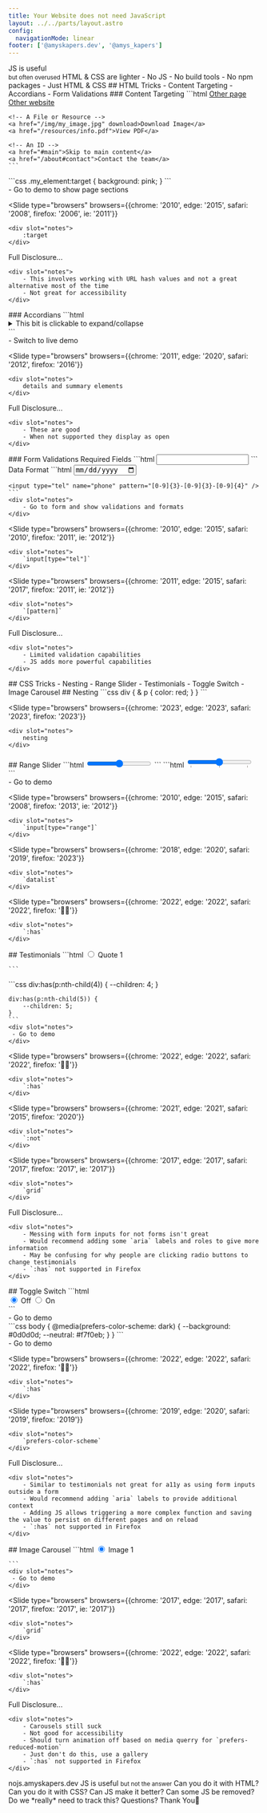 ```yaml
---
title: Your Website does not need JavaScript
layout: ../../parts/layout.astro
config: 
  navigationMode: linear
footer: ['@amyskapers.dev', '@amys_kapers']
---
```


<Background />

<Slide type="figure" image={NoJS} caption={frontmatter.title} />

<Slide type="background" image={AmyRem} />

<Slide>
	JS is useful<br/> <small class="fragment">but often overused</small>
</Slide>

<Slide>
	HTML & CSS are lighter
</Slide>

<Slide styles="list">
	- No JS
	- No build tools
	- No npm packages
	- Just HTML & CSS
</Slide>

<Slide>
	## HTML Tricks
</Slide>

<Slide styles="list">
	- Content Targeting
	- Accordians
	- Form Validations
</Slide>

<Slide>
	### Content Targeting
</Slide>

<Slide type="code" size="small">
	```html
	<!-- Links to another page or website -->
	<a href="/about">Other page</a>
	<a href="https://google.com">Other website</a>

	<!-- A File or Resource -->
	<a href="/img/my_image.jpg" download>Download Image</a>
	<a href="/resources/info.pdf">View PDF</a>

	<!-- An ID -->
	<a href="#main">Skip to main content</a>
	<a href="/about#contact">Contact the team</a>
	```
</Slide>

<Slide type="code" size="small">
	```css
	.my_element:target {
		background: pink;
	}
	```
	<div slot="notes">
		- Go to demo to show page sections
	</div>
</Slide>

<Slide 
	type="browsers"
	browsers={{chrome: '2010', edge: '2015', safari: '2008', firefox: '2006', ie: '2011'}}
>
	<div slot="notes">
		:target
	</div>
</Slide>

<Slide>
	Full Disclosure...

	<div slot="notes">
		- This involves working with URL hash values and not a great alternative most of the time
		- Not great for accessibility
	</div>
</Slide>

<Slide>
	### Accordians
</Slide>

<Slide type="code" size="small">
	```html
	<details>
		<summary>This bit is clickable to expand/collapse</summary>
		<p>This content is hidden but can then be expanded or re-collapsed.</p>
	</details>
	```
	<div slot="notes">
		- Switch to live demo
	</div>
</Slide>

<Slide 
	type="browsers"
	browsers={{chrome: '2011', edge: '2020', safari: '2012', firefox: '2016'}}
>
	<div slot="notes">
		details and summary elements
	</div>
</Slide>

<Slide>
	Full Disclosure...

	<div slot="notes">
		- These are good
		- When not supported they display as open
	</div>
</Slide>

<Slide>
	### Form Validations
</Slide>

<Slide styles="list">
	Required Fields
</Slide>

<Slide type="code" side="medium">
	```html
	<input name="email" required />
	```
</Slide>

<Slide>
	Data Format
</Slide>

<Slide type="code" size="medium">
	```html
	<input type="date" name="due_date">

	<input type="tel" name="phone" pattern="[0-9]{3}-[0-9]{3}-[0-9]{4}" />
	```
	<div slot="notes">
		- Go to form and show validations and formats
	</div>
</Slide>

<Slide 
	type="browsers"
	browsers={{chrome: '2010', edge: '2015', safari: '2010', firefox: '2011', ie: '2012'}}
>
	<div slot="notes">
		`input[type="tel"]`
	</div>
</Slide>

<Slide 
	type="browsers"
	browsers={{chrome: '2011', edge: '2015', safari: '2017', firefox: '2011', ie: '2012'}}
>
	<div slot="notes">
		`[pattern]`
	</div>
</Slide>

<Slide>
	Full Disclosure...

	<div slot="notes">
		- Limited validation capabilities
		- JS adds more powerful capabilities
	</div>
</Slide>

<Slide>
	## CSS Tricks
</Slide>

<Slide styles="list">
	- Nesting
	- Range Slider
	- Testimonials
	- Toggle Switch
	- Image Carousel
</Slide>

<Slide>
	## Nesting
</Slide>

<Slide type="code" size="small">
	```css
	div {
		& p {
			color: red;
		}
	}
	```
</Slide>

<Slide 
	type="browsers"
	browsers={{chrome: '2023', edge: '2023', safari: '2023', firefox: '2023'}}
>
	<div slot="notes">
		nesting
	</div>
</Slide>


<Slide>
	## Range Slider
</Slide>

<Slide type="code" size="small">
	```html
	<input type="range" min="0" max="10" />
	```
</Slide>

<Slide type="code" size="small">
	```html
	<input type="range" min="0" max="10" list="options" />
	<datalist id="options">
		<option value="0">Not good</option>
		<option value="5">🤷‍♀️</option>
		<option value="10">Stupendous</option>
	</datalist>
	```
	<div slot="notes">
	 - Go to demo
	</div>
</Slide>

<Slide 
	type="browsers"
	browsers={{chrome: '2010', edge: '2015', safari: '2008', firefox: '2013', ie: '2012'}}
>
	<div slot="notes">
		`input[type="range"]`
	</div>
</Slide>

<Slide 
	type="browsers"
	browsers={{chrome: '2018', edge: '2020', safari: '2019', firefox: '2023'}}
>
	<div slot="notes">
		`datalist`
	</div>
</Slide>

<Slide 
	type="browsers"
	browsers={{chrome: '2022', edge: '2022', safari: '2022', firefox: '🙅‍♀️'}}
>
	<div slot="notes">
		`:has`
	</div>
</Slide>

<Slide>
	## Testimonials
</Slide>

<Slide type="code" size="small">
	```html
	<input type="radio" id="t_1" name="testimonials" />
	<label for="t_1">Quote 1</label>
	<blockquote>
		<!-- Quote here -->
	</blockquote>
	
	```
</Slide>

<Slide type="code" size="small">
	```css
	div:has(p:nth-child(4)) {
		--children: 4;
	}

	div:has(p:nth-child(5)) {
		--children: 5;
	}
	```
	<div slot="notes">
	 - Go to demo
	</div>
</Slide>

<Slide 
	type="browsers"
	browsers={{chrome: '2022', edge: '2022', safari: '2022', firefox: '🙅‍♀️'}}
>
	<div slot="notes">
		`:has`
	</div>
</Slide>

<Slide 
	type="browsers"
	browsers={{chrome: '2021', edge: '2021', safari: '2015', firefox: '2020'}}
>
	<div slot="notes">
		`:not`
	</div>
</Slide>

<Slide 
	type="browsers"
	browsers={{chrome: '2017', edge: '2017', safari: '2017', firefox: '2017', ie: '2017'}}
>
	<div slot="notes">
		`grid`
	</div>
</Slide>

<Slide>
	Full Disclosure...

	<div slot="notes">
		- Messing with form inputs for not forms isn't great
		- Would recommend adding some `aria` labels and roles to give more information
		- May be confusing for why people are clicking radio buttons to change testimonials
		- `:has` not supported in Firefox
	</div>
</Slide>

<Slide>
	## Toggle Switch
</Slide>

<Slide type="code" size="small">
	```html
	<div class="toggle">
		<input id="off" type="radio" name="switch" value="off" checked />
		<label for="off">Off</label>
		<input id="on" type="radio" name="switch" value="on" />
		<label for="on">On</label>
		<span class="switch"></span>
	</div>
	```
	<div slot="notes">
	 - Go to demo
	</div>
</Slide>

<Slide type="code" size="small">
	```css
	body {
		@media(prefers-color-scheme: dark) {
			--background: #0d0d0d;
			--neutral: #f7f0eb;
		}
	}
	```
	<div slot="notes">
	 - Go to demo
	</div>
</Slide>

<Slide 
	type="browsers"
	browsers={{chrome: '2022', edge: '2022', safari: '2022', firefox: '🙅‍♀️'}}
>
	<div slot="notes">
		`:has`
	</div>
</Slide>

<Slide 
	type="browsers"
	browsers={{chrome: '2019', edge: '2020', safari: '2019', firefox: '2019'}}
>
	<div slot="notes">
		`prefers-color-scheme`
	</div>
</Slide>

<Slide>
	Full Disclosure...

	<div slot="notes">
		- Similar to testimonials not great for a11y as using form inputs outside a form
		- Would recommend adding `aria` labels to provide additional context
		- Adding JS allows triggering a more complex function and saving the value to persist on different pages and on reload
		- `:has` not supported in Firefox
	</div>
</Slide>

<Slide>
	## Image Carousel
</Slide>

<Slide type="code" size="small">
	```html
	<input type="radio" name="images" value="i_1" id="img_1" checked />
	<label for="img_1">Image 1</label>
	<div class="image">
		<img src="img_1.jpg" alt="" />
	</div>
	
	```
	<div slot="notes">
	 - Go to demo
	</div>
</Slide>

<Slide 
	type="browsers"
	browsers={{chrome: '2017', edge: '2017', safari: '2017', firefox: '2017', ie: '2017'}}
>
	<div slot="notes">
		`grid`
	</div>
</Slide>

<Slide 
	type="browsers"
	browsers={{chrome: '2022', edge: '2022', safari: '2022', firefox: '🙅‍♀️'}}
>
	<div slot="notes">
		`:has`
	</div>
</Slide>

<Slide>
	Full Disclosure...

	<div slot="notes">
		- Carousels still suck
		- Not good for accessibility
		- Should turn animation off based on media querry for `prefers-reduced-motion`
		- Just don't do this, use a gallery
		- `:has` not supported in Firefox
	</div>
</Slide>

<Slide>
	nojs.amyskapers.dev
</Slide>

<Slide>
	JS is useful <small class="fragment">but not the answer</small>
</Slide>

<Slide>
	Can you do it with HTML?
</Slide>

<Slide>
	Can you do it with CSS?
</Slide>

<Slide>
	Can JS make it better?
</Slide>

<Slide>
	Can some JS be removed?
</Slide>

<Slide>
	Do we *really* need to track this?
</Slide>

<Slide>
	Questions?
</Slide>

<Slide>
	Thank You👏
</Slide>